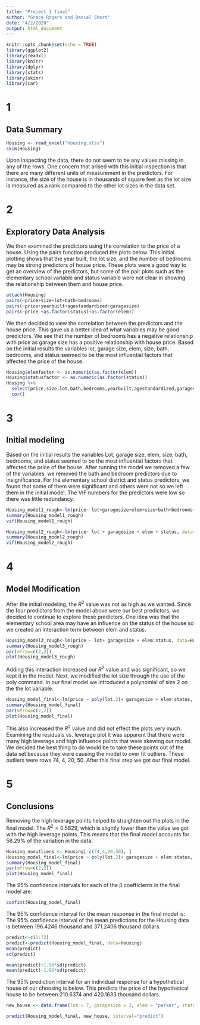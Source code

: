 ```yaml
---
title: "Project 1 final"
author: "Grace Rogers and Daniel Short"
date: "4/2/2020"
output: html_document
---
```


```r
knitr::opts_chunk$set(echo = TRUE)
library(ggplot2)
library(readxl)
library(knitr)
library(dplyr)
library(stats)
library(skimr)
library(car)
```

# 1 
## Data Summary

```r
Housing <- read_excel("Housing.xlsx")
skim(Housing)
```

Upon inspecting the data, there do not seem to be any values missing in any of the rows. One concern that arised with this initial inspection is that there are many different units of measurement in the predictors. For instance, the size of the house is in thousands of square feet as the lot size is measured as a rank compared to the other lot sizes in the data set.

# 2
## Exploratory Data Analysis
We then examined the predictors using the correlation to the price of a house. Using the pairs function produced the plots below. This initial plotting shows that the year built, the lot size, and the number of bedrooms may be strong predictors of house price. These plots were a good way to get an overview of the predictors, but some of the pair plots such as the elementary school variable and status variable were not clear in showing the relationship between them and house price.

```r
attach(Housing)
pairs(~price+size+lot+bath+bedrooms)
pairs(~price+yearbuilt+agestandardized+garagesize)
pairs(~price +as.factor(status)+as.factor(elem))
```

We then decided to view the correlation between the predictors and the house price. This gave us a better idea of what variables may be good predictors. We see that the number of bedrooms has a negative relationship with price as garage size has a positive relationship with house price. Based on the initial results the variables lot, garage size, elem, size, bath, bedrooms, and status seemed to be the most influential factors that affected the price of the house.

```r
Housing$elemfactor <- as.numeric(as.factor(elem))
Housing$statusfactor <- as.numeric(as.factor(status))
Housing %>%
  select(price,size,lot,bath,bedrooms,yearbuilt,agestandardized,garagesize, elemfactor, statusfactor) %>%
  cor()
```

# 3
## Initial modeling

Based on the initial results the variables Lot, garage size, elem, size, bath, bedrooms, and status seemed to be the most influential factors that affected the price of the house. After running the model we removed a few of the variables. we removed the bath and bedroom predictors due to insignificance. For the elementary school district and status predictors, we found that some of them were significant and others were not so we left them in the initial model. The VIF numbers for the predictors were low so there was little redundancy.

```r
Housing_model1_rough<-lm(price~ lot+garagesize+elem+size+bath+bedrooms+status+elem,data=Housing)
summary(Housing_model1_rough)
vif(Housing_model1_rough)
```


```r
Housing_model2_rough<-lm(price~ lot + garagesize + elem + status, data=Housing)
summary(Housing_model2_rough)
vif(Housing_model2_rough)

```
# 4
## Model Modification

After the initial modeling, the $R^2$ value was not as high as we wanted. Since the four predictors from the model above were our best predictors, we decided to continue to explore these predictors. One idea was that the elementary school area may have an influence on the status of the house so we created an interaction term between elem and status.

```r
Housing_model3_rough<-lm(price ~ lot+ garagesize + elem:status, data=Housing)
summary(Housing_model3_rough)
par(mfrow=c(2,2))
plot(Housing_model3_rough)
```

Adding this interaction increased our $R^2$ value and was significant, so we kept it in the model. Next, we modified the lot size through the use of the poly command. In our final model we introduced a polynomial of size 2 on the the lot variable.

```r
Housing_model_final<-lm(price ~ poly(lot,2)+ garagesize + elem:status, data=Housing)
summary(Housing_model_final)
par(mfrow=c(2,2))
plot(Housing_model_final)

```

This also increased the $R^2$ value and did not effect the plots very much. Examining the residuals vs. leverage plot it was apparent that there were many high leverage and high influence points that were skewing our model. We decided the best thing to do would be to take these points out of the data set because they were causing the model to over fit outliers. These outliers were rows 74, 4, 20, 50. After this final step we got our final model.

# 5
## Conclusions
Removing the high leverage points helped to straighten out the plots in the final model. The $R^2 = 0.5829$, which is slightly lower than the value we got with the high leverage points. This means that the final model accounts for $58.29$% of the variation in the data.
```r
Housing_nooutliers <- Housing[-c(74,4,20,50), ]
Housing_model_final<-lm(price ~ poly(lot,2)+ garagesize + elem:status, data=Housing_nooutliers)
summary(Housing_model_final)
par(mfrow=c(2,2))
plot(Housing_model_final)
```
The 95% confidence intervals for each of the β coefficients in the final model are: 
```r
confint(Housing_model_final)
```
The 95% confidence interval for the mean response in the final model is:
The 95% confidence interval of the mean predictions for the Housing data is between 196.4246 thousand and 371.2406 thousand dollars.
```r
predict<-c(1:72)
predict<-predict(Housing_model_final, data=Housing)
mean(predict)
sd(predict)
```

```r
mean(predict)+1.96*sd(predict)
mean(predict)-1.96*sd(predict)
```


The 95% prediction interval for an individual response for a hypothetical house of our choosing is below. This predicts the price of the hypothetical house to be between 210.6374 and 420.1633 thousand dollars.
```r
new_house <- data.frame(lot = 7, garagesize = 2, elem = "parker", status = "pen")

predict(Housing_model_final, new_house, interval="predict")

```


























